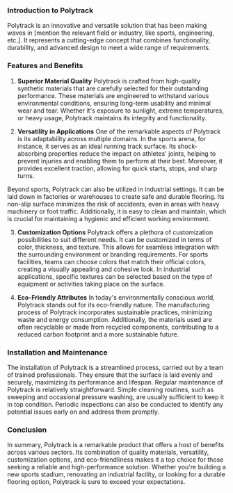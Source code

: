 ### Introduction to Polytrack

Polytrack is an innovative and versatile solution that has been making waves in [mention the relevant field or industry, like sports, engineering, etc.]. It represents a cutting-edge concept that combines functionality, durability, and advanced design to meet a wide range of requirements.

### Features and Benefits

1. **Superior Material Quality**
Polytrack is crafted from high-quality synthetic materials that are carefully selected for their outstanding performance. These materials are engineered to withstand various environmental conditions, ensuring long-term usability and minimal wear and tear. Whether it's exposure to sunlight, extreme temperatures, or heavy usage, Polytrack maintains its integrity and functionality.

2. **Versatility in Applications**
One of the remarkable aspects of Polytrack is its adaptability across multiple domains. In the sports arena, for instance, it serves as an ideal running track surface. Its shock-absorbing properties reduce the impact on athletes' joints, helping to prevent injuries and enabling them to perform at their best. Moreover, it provides excellent traction, allowing for quick starts, stops, and sharp turns.

Beyond sports, Polytrack can also be utilized in industrial settings. It can be laid down in factories or warehouses to create safe and durable flooring. Its non-slip surface minimizes the risk of accidents, even in areas with heavy machinery or foot traffic. Additionally, it is easy to clean and maintain, which is crucial for maintaining a hygienic and efficient working environment.

3. **Customization Options**
Polytrack offers a plethora of customization possibilities to suit different needs. It can be customized in terms of color, thickness, and texture. This allows for seamless integration with the surrounding environment or branding requirements. For sports facilities, teams can choose colors that match their official colors, creating a visually appealing and cohesive look. In industrial applications, specific textures can be selected based on the type of equipment or activities taking place on the surface.

4. **Eco-Friendly Attributes**
In today's environmentally conscious world, Polytrack stands out for its eco-friendly nature. The manufacturing process of Polytrack incorporates sustainable practices, minimizing waste and energy consumption. Additionally, the materials used are often recyclable or made from recycled components, contributing to a reduced carbon footprint and a more sustainable future.

### Installation and Maintenance

The installation of Polytrack is a streamlined process, carried out by a team of trained professionals. They ensure that the surface is laid evenly and securely, maximizing its performance and lifespan. Regular maintenance of Polytrack is relatively straightforward. Simple cleaning routines, such as sweeping and occasional pressure washing, are usually sufficient to keep it in top condition. Periodic inspections can also be conducted to identify any potential issues early on and address them promptly.

### Conclusion

In summary, Polytrack is a remarkable product that offers a host of benefits across various sectors. Its combination of quality materials, versatility, customization options, and eco-friendliness makes it a top choice for those seeking a reliable and high-performance solution. Whether you're building a new sports stadium, renovating an industrial facility, or looking for a durable flooring option, Polytrack is sure to exceed your expectations.
